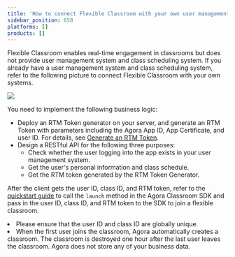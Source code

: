 ```yaml
---
title: 'How to connect Flexible Classroom with your own user management system and class scheduling system?'
sidebar_position: 658
platforms: []
products: []
---
```


Flexible Classroom enables real-time engagement in classrooms but does not provide user management system and class scheduling system. If you already have a user management system and class scheduling system, refer to the following picture to connect Flexible Classroom with your own systems.

![](https://web-cdn.agora.io/docs-files/1625827386244)

You need to implement the following business logic:

- Deploy an RTM Token generator on your server, and generate an RTM Token with parameters including the Agora App ID, App Certificate, and user ID. For details, see [Generate an RTM Token](https://docs.agora.io/en/Real-time-Messaging/token_server_rtm?platform=All%20Platforms).
- Design a RESTful API for the following three purposes:
   - Check whether the user logging into the app exists in your user management system.
   - Get the user's personal information and class schedule.
   - Get the RTM token generated by the RTM Token Generator.

After the client gets the user ID, class ID, and RTM token, refer to the [quickstart guide](/en/agora-class/agora_class_quickstart_web) to call the `launch` method in the Agora Classroom SDK and pass in the user ID, class ID, and RTM token to the SDK to join a flexible classroom.

<div class="alert note"><li>Please ensure that the user ID and class ID are globally unique.</li><li>When the first user joins the classroom, Agora automatically creates a classroom. The classroom is destroyed one hour after the last user leaves the classroom. Agora does not store any of your business data.</li></div>